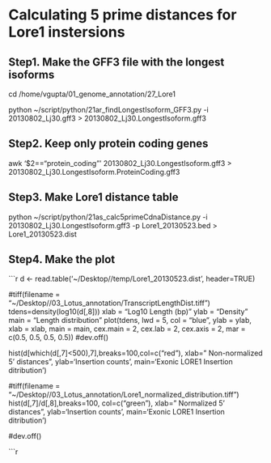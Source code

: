 Calculating 5 prime distances for Lore1 instersions
====================


Step1. Make the GFF3 file with the longest isoforms
--------------------
cd /home/vgupta/01_genome_annotation/27_Lore1

python ~/script/python/21ar_findLongestIsoform_GFF3.py -i 20130802_Lj30.gff3 > 20130802_Lj30.LongestIsoform.gff3

Step2. Keep only protein coding genes
--------------------
awk '$2=="protein_coding"' 20130802_Lj30.LongestIsoform.gff3 > 20130802_Lj30.LongestIsoform.ProteinCoding.gff3

Step3. Make Lore1 distance table
--------------------
python ~/script/python/21as_calc5primeCdnaDistance.py -i 20130802_Lj30.LongestIsoform.gff3 -p Lore1_20130523.bed > Lore1_20130523.dist

Step4. Make the plot 
-------------------
```r
d <- read.table('~/Desktop//temp/Lore1_20130523.dist', header=TRUE)

#tiff(filename = "~/Desktop//03_Lotus_annotation/TranscriptLengthDist.tiff")
tdens=density(log10(d[,8]))
xlab = "Log10 Length (bp)"
ylab = "Density"
main = "Length distribution"
plot(tdens, lwd = 5, col = "blue", ylab = ylab, xlab = xlab, main = main, cex.main = 2, 
    cex.lab = 2, cex.axis = 2, mar = c(0.5, 0.5, 0.5, 0.5))
#dev.off()


hist(d[which(d[,7]<500),7],breaks=100,col=c("red"), xlab=" Non-normalized 5' distances", ylab='Insertion counts', main='Exonic LORE1 Insertion ditribution')


#tiff(filename = "~/Desktop//03_Lotus_annotation/Lore1_normalized_distribution.tiff")
hist(d[,7]/d[,8],breaks=100, col=c("green"), xlab=" Normalized 5' distances", ylab='Insertion counts', main='Exonic LORE1 Insertion ditribution')

#dev.off()

```r